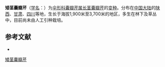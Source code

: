 {{NoteTA|G1=LS}}
{{Infraspeciesbox
| name = 矮茎囊瓣芹
| status = 
| status_system = 
| image = 
| species link = 长茎囊瓣芹
| genus = Pternopetalum
| species = longicaule
| varietas = humile
| authority = Shan et Pu
}}

'''矮茎囊瓣芹'''（[[学名|学名]]：{{lang|la|''Pternopetalum longicaule'' var. ''humile''}}）为[[伞形科|伞形科]][[囊瓣芹属|囊瓣芹属]][[长茎囊瓣芹|长茎囊瓣芹]]的[[变种|变种]]。分布在[[中国大陆|中国大陆]]的[[陕西|陕西]]、[[甘肃|甘肃]]、[[四川|四川]]等地，生长于海拔1,900米至3,700米的地区，多生在林下及草丛中，目前尚未由人工引种栽培。

== 参考文献 ==
<div class="references-small">
* {{cite web| url =http://www.bioinfo.cn/db05/KmzwSpecies.php?action=view&id=29784| title =矮茎囊瓣芹（变种）| work =《中国高等植物数据库全库》| publisher =中国科学院微生物研究所| author =昆明植物研究所| accessdate =2009-02-26| deadurl =yes| archiveurl =https://web.archive.org/web/20160305065957/http://www.bioinfo.cn/db05/KmzwSpecies.php?action=view&id=29784| archivedate =2016-03-05}}
</div>
{{Taxonbar|from=Q18382427}}

[[Category:囊瓣芹属|矮茎囊瓣芹]]


{{Apiales-stub}}